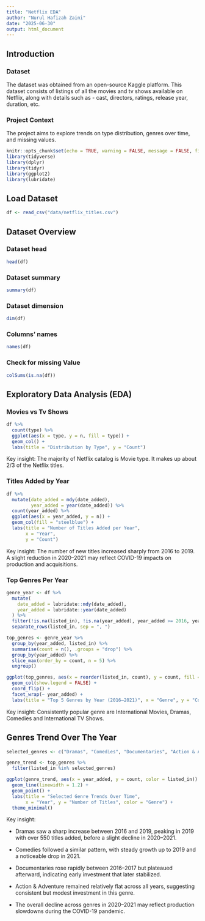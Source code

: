---
title: "Netflix EDA"
author: "Nurul Hafizah Zaini"
date: "2025-06-30"
output: html_document
---

## Introduction
### Dataset 

The dataset was obtained from an open-source Kaggle platform. This dataset consists of listings of all the movies and tv shows available on Netflix, along with details such as - cast, directors, ratings, release year, duration, etc.

### Project Context

The project aims to explore trends on type distribution, genres over time, and missing values. 

```{r setup, include=FALSE}
knitr::opts_chunk$set(echo = TRUE, warning = FALSE, message = FALSE, fig.width = 8, fig.height = 5)
library(tidyverse)
library(dplyr)
library(tidyr)
library(ggplot2)
library(lubridate)
```

## Load Dataset

```{r, warning=FALSE, echo = FALSE}
df <- read_csv("data/netflix_titles.csv")
```

## Dataset Overview
### Dataset head
```{r, warning=FALSE, echo = FALSE}
head(df)
```

### Dataset summary
```{r, warning=FALSE, echo = FALSE}
summary(df)
```

### Dataset dimension
```{r, warning=FALSE, echo = FALSE}
dim(df)
```

### Columns' names
```{r, warning=FALSE, echo = FALSE}
names(df)
```

### Check for missing Value

```{r, warning=FALSE, echo = FALSE}
colSums(is.na(df))
```

## Exploratory Data Analysis (EDA)
### Movies vs Tv Shows

```{r, warning=FALSE, echo = FALSE}
df %>%
  count(type) %>%
  ggplot(aes(x = type, y = n, fill = type)) +
  geom_col() +
  labs(title = "Distribution by Type", y = "Count")
```

Key insight: The majority of Netflix catalog is Movie type. It makes up about 2/3 of the Netflix titles.  

### Titles Added by Year

```{r, warning=FALSE, echo = FALSE}
df %>%
  mutate(date_added = mdy(date_added),
         year_added = year(date_added)) %>%
  count(year_added) %>%
  ggplot(aes(x = year_added, y = n)) +
  geom_col(fill = "steelblue") +
  labs(title = "Number of Titles Added per Year",
       x = "Year",
       y = "Count")
```

Key insight: The number of new titles increased sharply from 2016 to 2019. A slight reduction in 2020–2021 may reflect COVID-19 impacts on production and acquisitions. 

### Top Genres Per Year

```{r, warning=FALSE, echo = FALSE}
genre_year <- df %>%
  mutate(
    date_added = lubridate::mdy(date_added),
    year_added = lubridate::year(date_added)
  ) %>%
  filter(!is.na(listed_in), !is.na(year_added), year_added >= 2016, year_added <= 2021) %>%
  separate_rows(listed_in, sep = ", ")

top_genres <- genre_year %>%
  group_by(year_added, listed_in) %>%
  summarise(count = n(), .groups = "drop") %>%
  group_by(year_added) %>%
  slice_max(order_by = count, n = 5) %>%
  ungroup()

ggplot(top_genres, aes(x = reorder(listed_in, count), y = count, fill = listed_in)) +
  geom_col(show.legend = FALSE) +
  coord_flip() +
  facet_wrap(~ year_added) +
  labs(title = "Top 5 Genres by Year (2016–2021)", x = "Genre", y = "Count")

```

Key insight: Consistently popular genre are International Movies, Dramas, Comedies and International TV Shows. 

## Genres Trend Over The Year
```{r, warning=FALSE, echo = FALSE}
selected_genres <- c("Dramas", "Comedies", "Documentaries", "Action & Adventure")

genre_trend <- top_genres %>%
  filter(listed_in %in% selected_genres)

ggplot(genre_trend, aes(x = year_added, y = count, color = listed_in)) +
  geom_line(linewidth = 1.2) +
  geom_point() +
  labs(title = "Selected Genre Trends Over Time",
       x = "Year", y = "Number of Titles", color = "Genre") +
  theme_minimal()
```

Key insight: 

- Dramas saw a sharp increase between 2016 and 2019, peaking in 2019 with over 550 titles added, before a slight decline in 2020–2021.

- Comedies followed a similar pattern, with steady growth up to 2019 and a noticeable drop in 2021.

- Documentaries rose rapidly between 2016–2017 but plateaued afterward, indicating early investment that later stabilized.

- Action & Adventure remained relatively flat across all years, suggesting consistent but modest investment in this genre.

- The overall decline across genres in 2020–2021 may reflect production slowdowns during the COVID-19 pandemic.